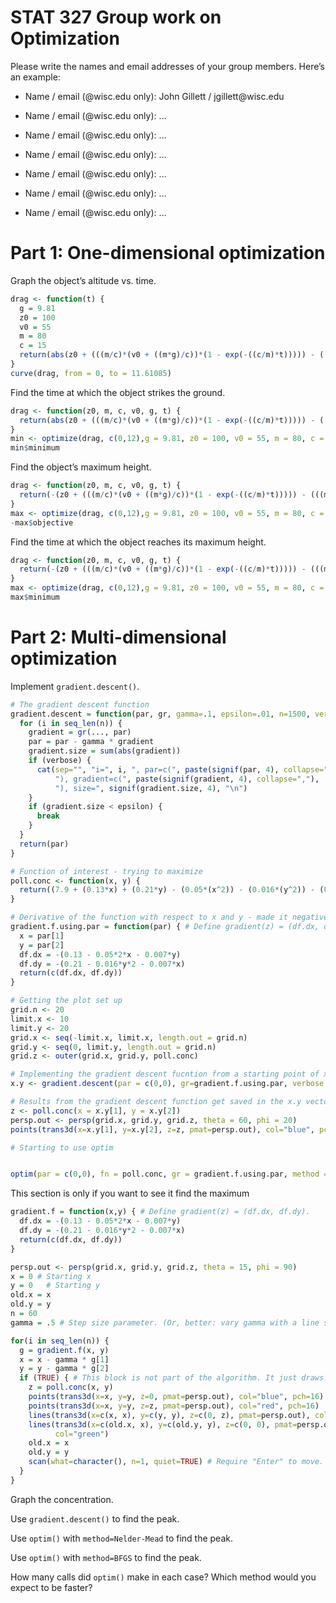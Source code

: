 # STAT 327 Group work on Optimization

Please write the names and email addresses of your group members.
Here's an example:

* Name / email (@wisc.edu only): John Gillett / jgillett@wisc.edu

* Name / email (@wisc.edu only): ...
* Name / email (@wisc.edu only): ...
* Name / email (@wisc.edu only): ...
* Name / email (@wisc.edu only): ...
* Name / email (@wisc.edu only): ...
* Name / email (@wisc.edu only): ...

# Part 1: One-dimensional optimization

Graph the object's altitude vs. time.

```r
drag <- function(t) {
  g = 9.81 
  z0 = 100 
  v0 = 55
  m = 80
  c = 15
  return(abs(z0 + (((m/c)*(v0 + ((m*g)/c))*(1 - exp(-((c/m)*t))))) - (((m*g)/c)*t)))
}
curve(drag, from = 0, to = 11.61085)
```

Find the time at which the object strikes the ground.

```r
drag <- function(z0, m, c, v0, g, t) {
  return(abs(z0 + (((m/c)*(v0 + ((m*g)/c))*(1 - exp(-((c/m)*t))))) - (((m*g)/c)*t)))
}
min <- optimize(drag, c(0,12),g = 9.81, z0 = 100, v0 = 55, m = 80, c = 15)
min$minimum
```

Find the object's maximum height.

```r
drag <- function(z0, m, c, v0, g, t) {
  return(-(z0 + (((m/c)*(v0 + ((m*g)/c))*(1 - exp(-((c/m)*t))))) - (((m*g)/c)*t)))
}
max <- optimize(drag, c(0,12),g = 9.81, z0 = 100, v0 = 55, m = 80, c = 15)
-max$objective
```

Find the time at which the object reaches its maximum height.

```r
drag <- function(z0, m, c, v0, g, t) {
  return(-(z0 + (((m/c)*(v0 + ((m*g)/c))*(1 - exp(-((c/m)*t))))) - (((m*g)/c)*t)))
}
max <- optimize(drag, c(0,12),g = 9.81, z0 = 100, v0 = 55, m = 80, c = 15)
max$minimum
```

# Part 2: Multi-dimensional optimization

Implement `gradient.descent()`.

```r
# The gradient descent function
gradient.descent = function(par, gr, gamma=.1, epsilon=.01, n=1500, verbose=FALSE, ...) {
  for (i in seq_len(n)) {
    gradient = gr(..., par)
    par = par - gamma * gradient
    gradient.size = sum(abs(gradient))
    if (verbose) {
      cat(sep="", "i=", i, ", par=c(", paste(signif(par, 4), collapse=","),
          "), gradient=c(", paste(signif(gradient, 4), collapse=","),
          "), size=", signif(gradient.size, 4), "\n")
    }
    if (gradient.size < epsilon) {
      break
    }
  }
  return(par)
}

# Function of interest - trying to maximize
poll.conc <- function(x, y) {
  return((7.9 + (0.13*x) + (0.21*y) - (0.05*(x^2)) - (0.016*(y^2)) - (0.007*x*y)))
}

# Derivative of the function with respect to x and y - made it negative so that way it becomes a valley rather than a mound
gradient.f.using.par = function(par) { # Define gradient(z) = (df.dx, df.dy).
  x = par[1]
  y = par[2]
  df.dx = -(0.13 - 0.05*2*x - 0.007*y)
  df.dy = -(0.21 - 0.016*y*2 - 0.007*x)
  return(c(df.dx, df.dy))
}

# Getting the plot set up
grid.n <- 20
limit.x <- 10
limit.y <- 20
grid.x <- seq(-limit.x, limit.x, length.out = grid.n)
grid.y <- seq(0, limit.y, length.out = grid.n)
grid.z <- outer(grid.x, grid.y, poll.conc)

# Implementing the gradient descent fucntion from a starting point of x = 0, y = 0
x.y <- gradient.descent(par = c(0,0), gr=gradient.f.using.par, verbose = FALSE)

# Results from the gradient descent function get saved in the x.y vector. Evaluated to form Z and then plotted
z <- poll.conc(x = x.y[1], y = x.y[2])
persp.out <- persp(grid.x, grid.y, grid.z, theta = 60, phi = 20)
points(trans3d(x=x.y[1], y=x.y[2], z=z, pmat=persp.out), col="blue", pch=16)

# Starting to use optim


optim(par = c(0,0), fn = poll.conc, gr = gradient.f.using.par, method = "Nelder-Mead")
```


This section is only if you want to see it find the maximum
```r
gradient.f = function(x,y) { # Define gradient(z) = (df.dx, df.dy).
  df.dx = -(0.13 - 0.05*2*x - 0.007*y)
  df.dy = -(0.21 - 0.016*y*2 - 0.007*x)
  return(c(df.dx, df.dy))
}

persp.out <- persp(grid.x, grid.y, grid.z, theta = 15, phi = 90)
x = 0 # Starting x
y = 0   # Starting y
old.x = x
old.y = y
n = 60
gamma = .5 # Step size parameter. (Or, better: vary gamma with a line search.)

for(i in seq_len(n)) {
  g = gradient.f(x, y)
  x = x - gamma * g[1]
  y = y - gamma * g[2]
  if (TRUE) { # This block is not part of the algorithm. It just draws.
    z = poll.conc(x, y)
    points(trans3d(x=x, y=y, z=0, pmat=persp.out), col="blue", pch=16)
    points(trans3d(x=x, y=y, z=z, pmat=persp.out), col="red", pch=16)
    lines(trans3d(x=c(x, x), y=c(y, y), z=c(0, z), pmat=persp.out), col="red")
    lines(trans3d(x=c(old.x, x), y=c(old.y, y), z=c(0, 0), pmat=persp.out),
          col="green")
    old.x = x
    old.y = y
    scan(what=character(), n=1, quiet=TRUE) # Require "Enter" to move.
  }
}
```

Graph the concentration.

Use `gradient.descent()` to find the peak.

Use `optim()` with `method=Nelder-Mead` to find the peak.

Use `optim()` with `method=BFGS` to find the peak.

How many calls did `optim()` make in each case? Which method would you
expect to be faster?